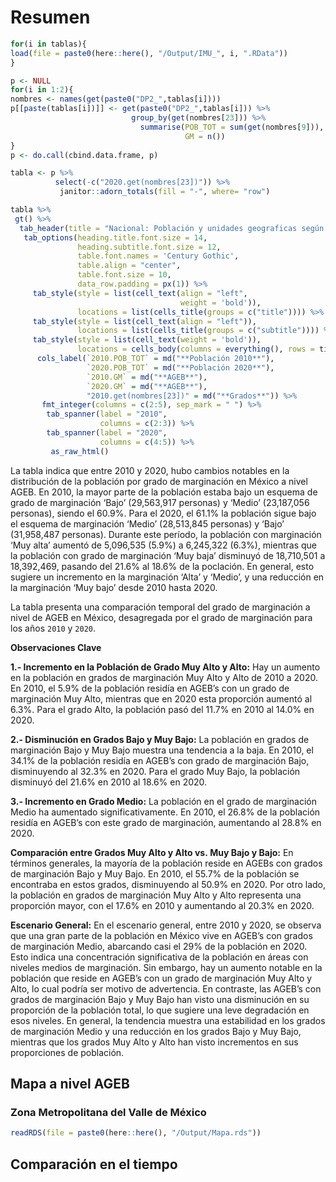 # Resumen  {.unlisted .unnumbered}

```r
for(i in tablas){
load(file = paste0(here::here(), "/Output/IMU_", i, ".RData"))
}

p <- NULL
for(i in 1:2){
nombres <- names(get(paste0("DP2_",tablas[i])))
p[[paste(tablas[i])]] <- get(paste0("DP2_",tablas[i])) %>%
                           group_by(get(nombres[23])) %>%
                             summarise(POB_TOT = sum(get(nombres[9])),
                                       GM = n())
}
p <- do.call(cbind.data.frame, p)

tabla <- p %>%
          select(-c("2020.get(nombres[23])")) %>%
           janitor::adorn_totals(fill = "-", where= "row")

tabla %>% 
 gt() %>%
  tab_header(title = "Nacional: Población y unidades geograficas según el índice de marginación, 2010-2020") %>%
   tab_options(heading.title.font.size = 14, 
               heading.subtitle.font.size = 12,
               table.font.names = 'Century Gothic',
               table.align = "center",
               table.font.size = 10,
               data_row.padding = px(1)) %>%
     tab_style(style = list(cell_text(align = "left",
                                      weight = 'bold')),
               locations = list(cells_title(groups = c("title")))) %>%
     tab_style(style = list(cell_text(align = "left")),
               locations = list(cells_title(groups = c("subtitle")))) %>%
     tab_style(style = list(cell_text(weight = 'bold')),
               locations = cells_body(columns = everything(), rows = tidyselect::last_col())) %>%
      cols_label(`2010.POB_TOT` = md("**Población 2010**"),
                 `2020.POB_TOT` = md("**Población 2020**"),
                 `2010.GM` = md("**AGEB**"),
                 `2020.GM` = md("**AGEB**"),
                 "2010.get(nombres[23])" = md("**Grados**")) %>%
       fmt_integer(columns = c(2:5), sep_mark = " ") %>%
        tab_spanner(label = "2010",
                    columns = c(2:3)) %>%
        tab_spanner(label = "2020",
                    columns = c(4:5)) %>%
         as_raw_html() 
```

La tabla indica que entre 2010 y 2020, hubo cambios notables en la distribución de la población por grado de marginación en México a nivel AGEB. En 2010, la mayor parte de la población estaba bajo un esquema de grado de marginación 'Bajo' (29,563,917 personas) y 'Medio' (23,187,056 personas), siendo el 60.9%. Para el 2020, el 61.1% la población sigue bajo el esquema de marginación 'Medio' (28,513,845 personas) y 'Bajo' (31,958,487 personas). Durante este período, la población con marginación 'Muy alta' aumentó de 5,096,535 (5.9%) a 6,245,322 (6.3%), mientras que la población con grado de  marginación 'Muy baja' disminuyó de 18,710,501 a 18,392,469, pasando del 21.6% al 18.6% de la poclación. En general, esto sugiere un incremento en la marginación 'Alta' y 'Medio', y una reducción en la marginación 'Muy bajo' desde 2010 hasta 2020.     

La tabla presenta una comparación temporal del grado de marginación a nivel de AGEB en México, desagregada por el grado de marginación para los años `2010` y `2020`.     

**Observaciones Clave**    

**1.- Incremento en la Población de Grado Muy Alto y Alto:** Hay un aumento en la población en grados de marginación Muy Alto y Alto de 2010 a 2020. En 2010, el 5.9% de la población residía en AGEB's con un grado de marginación Muy Alto, mientras que en 2020 esta proporción aumentó al 6.3%. Para el grado Alto, la población pasó del 11.7% en 2010 al 14.0% en 2020.    

**2.- Disminución en Grados Bajo y Muy Bajo:** La población en grados de marginación Bajo y Muy Bajo muestra una tendencia a la baja. En 2010, el 34.1% de la población residía en AGEB's con grado de marginación Bajo, disminuyendo al 32.3% en 2020. Para el grado Muy Bajo, la población disminuyó del 21.6% en 2010 al 18.6% en 2020.  

**3.- Incremento en Grado Medio:** La población en el grado de marginación Medio ha aumentado significativamente. En 2010, el 26.8% de la población residía en AGEB's con este grado de marginación, aumentando al 28.8% en 2020.     

**Comparación entre Grados Muy Alto y Alto vs. Muy Bajo y Bajo:** En términos generales, la mayoría de la población reside en AGEBs con grados de marginación Bajo y Muy Bajo. En 2010, el 55.7% de la población se encontraba en estos grados, disminuyendo al 50.9% en 2020. Por otro lado, la población en grados de marginación Muy Alto y Alto representa una proporción mayor, con el 17.6% en 2010 y aumentando al 20.3% en 2020.    

**Escenario General:** En el escenario general, entre 2010 y 2020, se observa que una gran parte de la población en México vive en AGEB's con grados de marginación Medio, abarcando casi el 29% de la población en 2020. Esto indica una concentración significativa de la población en áreas con niveles medios de marginación. Sin embargo, hay un aumento notable en la población que reside en AGEB's con un grado de marginación Muy Alto y Alto, lo cual podría ser motivo de advertencia. En contraste, las AGEB's con grados de marginación Bajo y Muy Bajo han visto una disminución en su proporción de la población total, lo que sugiere una leve degradación en esos niveles. En general, la tendencia muestra una estabilidad en los grados de marginación Medio y una reducción en los grados Bajo y Muy Bajo, mientras que los grados Muy Alto y Alto han visto incrementos en sus proporciones de población.    


## Mapa a nivel AGEB {-}

### Zona Metropolitana del Valle de México {-}


```r
readRDS(file = paste0(here::here(), "/Output/Mapa.rds"))
```


## Comparación en el tiempo {-}

